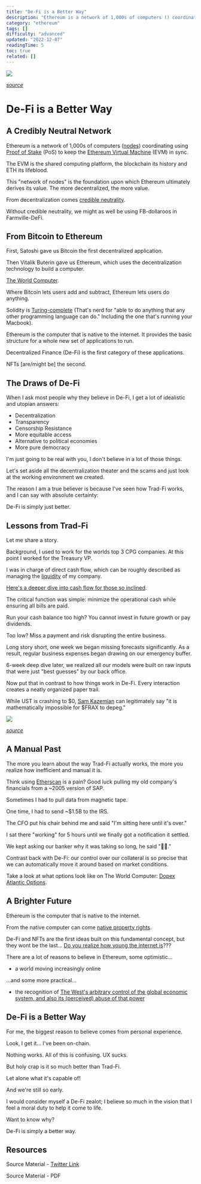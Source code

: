 ```yaml
---
title: "De-Fi is a Better Way"
description: "Ethereum is a network of 1,000s of computers () coordinating using  (PoS) to keep the  (EVM) in sync."
category: "ethereum"
tags: []
difficulty: "advanced"
updated: "2022-12-07"
readingTime: 5
toc: true
related: []
---
```


![](/images/a-better-way-banner.jpeg)

[*source*](https://www.finance-monthly.com/2022/03/defi-revolution-the-factors-driving-the-growth-of-decentralised-finance/)

# De-Fi is a Better Way

## A Credibly Neutral Network

Ethereum is a network of 1,000s of computers ([nodes](https://inevitableeth.com/home/ethereum/node)) coordinating using [Proof of Stake](https://inevitableeth.com/home/ethereum/pos) (PoS) to keep the [Ethereum Virtual Machine](https://inevitableeth.com/home/ethereum/evm) (EVM) in sync.

The EVM is the shared computing platform, the blockchain its history and ETH its lifeblood.

This "network of nodes" is the foundation upon which Ethereum ultimately derives its value. The more decentralized, the more value.

From decentralization comes [credible neutrality](https://inevitableeth.com/home/concepts/credible-neutrality). 

Without credible neutrality, we might as well be using FB-dollaroos in Farmville-DeFi.

## From Bitcoin to Ethereum

First, Satoshi gave us Bitcoin the first decentralized application.

Then Vitalik Buterin gave us Ethereum, which uses the decentralization technology to build a computer.

[The World Computer](/ethereum/world-computer).

Where Bitcoin lets users add and subtract, Ethereum lets users do anything. 

Solidity is [Turing-complete](/concepts/turing-complete) (That's nerd for "able to do anything that any other programming language can do." Including the one that's running your Macbook).

Ethereum is the computer that is native to the internet. It provides the basic structure for a whole new set of applications to run. 

Decentralized Finance (De-Fi) is the first category of these applications. 

NFTs \[are/might be\] the second.

## The Draws of De-Fi

When I ask most people why they believe in De-Fi, I get a lot of idealistic and utopian answers: 

*   Decentralization
*   Transparency
*   Censorship Resistance
*   More equitable access
*   Alternative to political economies
*   More pure democracy

I'm just going to be real with you, I don't believe in a lot of those things.

Let's set aside all the decentralization theater and the scams and just look at the working environment we created.

The reason I am a true believer is because I've seen how Trad-Fi works, and I can say with absolute certainty:

De-Fi is simply just better.

## Lessons from Trad-Fi 

Let me share a story. 

Background, I used to work for the worlds top 3 CPG companies. At this point I worked for the Treasury VP.

I was in charge of direct cash flow, which can be roughly described as managing the [liquidity](/concepts/liquidity) of my company. 

[Here's a deeper dive into cash flow for those so inclined](/concepts/working-capital).

The critical function was simple: minimize the operational cash while ensuring all bills are paid. 

Run your cash balance too high? You cannot invest in future growth or pay dividends. 

Too low? Miss a payment and risk disrupting the entire business.

Long story short, one week we began missing forecasts significantly. As a result, regular business expenses began drawing on our emergency buffer. 

6-week deep dive later, we realized all our models were built on raw inputs that were just "best guesses" by our back office.

Now put that in contrast to how things work in De-Fi. Every interaction creates a neatly organized paper trail.

While UST is crashing to $0, [Sam Kazemian](https://twitter.com/samkazemian) can legitimately say "it is mathematically impossible for $FRAX to depeg."

![](/images/a-better-way-1.jpeg)

[*source*](https://twitter.com/0xAlunara/status/1524528271764955136)

## A Manual Past

The more you learn about the way Trad-Fi actually works, the more you realize how inefficient and manual it is.

Think using [Etherscan](https://etherscan.io/) is a pain? Good luck pulling my old company's financials from a ~2005 version of SAP.

Sometimes I had to pull data from magnetic tape.

One time, I had to send ~$1.5B to the IRS. 

The CFO put his chair behind me and said "I'm sitting here until it's over."

I sat there "working" for 5 hours until we finally got a notification it settled. 

We kept asking our banker why it was taking so long, he said "🤷‍♂️."

Contrast back with De-Fi: our control over our collateral is so precise that we can automatically move it around based on market conditions.

Take a look at what options look like on The World Computer: [Dopex Atlantic Options](/ethereum/dopex).

## A Brighter Future

Ethereum is the computer that is native to the internet. 

From the native computer can come [native property rights](/ethereum/property-rights).

De-Fi and NFTs are the first ideas built on this fundamental concept, but they wont be the last... [Do you realize how young the internet is](/background/mass-comm)???

There are a lot of reasons to believe in Ethereum, some optimistic...

*   a world moving increasingly online

...and some more practical...

*   the recognition of [The West's arbitrary control of the global economic system, and also its (perceived) abuse of that power](/background)

## De-Fi is a Better Way

For me, the biggest reason to believe comes from personal experience. 

Look, I get it... I've been on-chain. 

Nothing works. All of this is confusing. UX sucks. 

But holy crap is it so much better than Trad-Fi. 

Let alone what it's capable of! 

And we're still so early.

I would consider myself a De-Fi zealot; I believe so much in the vision that I feel a moral duty to help it come to life. 

Want to know why? 

De-Fi is simply a better way.

## Resources

Source Material - [Twitter Link](https://twitter.com/logarithmicrex/status/1544848160803000320)

Source Material - PDF
